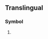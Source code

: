 {{also|.cg|CG}}
==Translingual==

===Symbol===
{{mul-symbol}}

# {{SI-unit-abb|centi|gram|[[mass]]}}